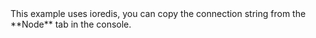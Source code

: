 <Note>
  This example uses ioredis, you can copy the connection string from the
  **Node** tab in the console.
</Note>
